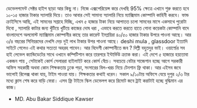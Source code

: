 ডেভেলপমেন্ট সেক্টর হাইপ ছাড়া আর কিছু না। 
নিজে এক্সপেরিয়েন্স করে দেখছি 95% ক্ষেত্রে এখানে শুরু করতে হবে ১০-১৫ হাজার টাকার স্যালারি দিয়ে। তাও আবার সেই সামান্য স্যালারি নিয়ে ম্যাক্সিমাম কোম্পানি কাহিনী করবে। ফান্ড ক্রাইসিসে আছি, এই সামনের সপ্তাহে দিচ্ছি, এখন ৫ হাজার টাকা নিয়ে আপাতত চলো সামনের মাসে একসাথে পুরোটা দিবো , স্যালারি কাটার জন্য খুঁটিয়ে খুটিয়ে কাজের দোষ ধরা , এভাবে করতে করতে হাতে গোনা কয়েকটা কোম্পানি বাদে বাংলাদেশে অলমোস্ট ম্যাক্সিমাম কোম্পানীর কাছে তার কারেন্ট ইমপ্লয়িরা ৪০/৫০ হাজার টাকার উপরে পাওনা আছে। আর ৩/৪ বছরের সিনিয়রদের দেখসি দেড় দুই লাখ টাকার উপর পাওনা আছে। deshi mula , glassdoor ইত্যাদি সাইটে গেলেও এই কথার সত্যতা অহরহ পাবেন। 
আর বিদেশী কোম্পানীতে জব ? দিল্লী বহুতদুর ভাই। ওয়ার্ল্ডের সব হাই লেভেল ক্যান্ডিডেটের সাথে ওখানে কম্পিটিশান করে তারপরে ইন্টার্ভিউ ক্র্যাক করা। এই দেশে ৫ হাজারে হয়তোবা একজন পায় , সেটাকেই কোর্স সেলাররা হাইলাইট করে কোর্স বেঁচে। 
সবচেয়ে বেটার সাজেশান হচ্ছে আগে সরকারী অফিস সহকারী অথবা কোন শিক্ষকতায় ঢুকে পড়া, সংসারের বিল-খরচ নিয়ে টেনশান ফ্রি থাকা। আর এইসব জবে ভালোই রিলেক্স থাকা যায়, টাইম পাওয়া যায়। শিক্ষকতার কথাই ধরেন। সকাল ৯/১০টায় অফিসে যেয়ে দুপুর ২/৩ টার মধ্যে ক্লাস শেষ করে বাড়ি ফেরা। এসব ফ্রি টাইমে স্কিল ডেভেলপ করে রিমোট জবে ট্রাই করাটাই হচ্ছে বুদ্ধিমান এর কাজ।

- MD. Abu Bakar Siddique Kawser
